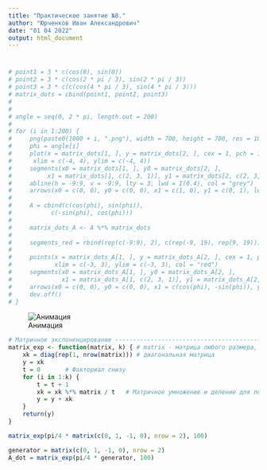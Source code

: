 ```yaml
---
title: "Практическое занятие №8."
author: "Юрченков Иван Александрович"
date: "01 04 2022"
output: html_document
---
```




#

```r
# point1 = 3 * c(cos(0), sin(0))
# point2 = 3 * c(cos(2 * pi / 3), sin(2 * pi / 3))
# point3 = 3 * c(c(cos(4 * pi / 3), sin(4 * pi / 3)))
# matrix_dots = cbind(point1, point2, point3)
# 
# 
# angle = seq(0, 2 * pi, length.out = 200)
# 
# for (i in 1:200) {
#     png(paste0(1000 + i, ".png"), width = 700, height = 700, res = 100)
#     phi = angle[i]
#     plot(x = matrix_dots[1, ], y = matrix_dots[2, ], cex = 1, pch = 19, asp = 1,
#      xlim = c(-4, 4), ylim = c(-4, 4))
#     segments(x0 = matrix_dots[1, ], y0 = matrix_dots[2, ], 
#          x1 = matrix_dots[1, c(2, 3, 1)], y1 = matrix_dots[2, c(2, 3, 1)])
#     abline(h = -9:9, v = -9:9, lty = 3, lwd = I(0.4), col = "grey")
#     arrows(x0 = c(0, 0), y0 = c(0, 0), x1 = c(1, 0), y1 = c(0, 1), length = I(0.15))
#     
#     A = cbind(c(cos(phi), sin(phi)),
#           c(-sin(phi), cos(phi)))
# 
#     matrix_dots_A <- A %*% matrix_dots 
#     
#     segments_red = rbind(rep(c(-9:9), 2), c(rep(-9, 19), rep(9, 19)))
#     
#     points(x = matrix_dots_A[1, ], y = matrix_dots_A[2, ], cex = 1, pch = 19, asp = 1,
#            xlim = c(-3, 3), ylim = c(-3, 3), col = "red")
#     segments(x0 = matrix_dots_A[1, ], y0 = matrix_dots_A[2, ], 
#              x1 = matrix_dots_A[1, c(2, 3, 1)], y1 = matrix_dots_A[2, c(2, 3, 1)], col = "red")
#     arrows(x0 = c(0, 0), y0 = c(0, 0), x1 = c(cos(phi), -sin(phi)), y1 = c(sin(phi), cos(phi)),             length = I(0.15), col = "red")
#     dev.off()
# }


```


![Анимация](./ezgif.com-gif-maker.gif)


```r
# Матричное экспоненцирование -------------------------------------------------
matrix_exp <- function(matrix, k) { # matrix - матрица любого размера, k - аргумент качества
    xk = diag(rep(1, nrow(matrix))) # диагональная матрица
    y = xk
    t = 0       # Факториал снизу
    for (i in 1:k) {
        t = t + 1   
        xk = xk %*% matrix / t   # Матричное умножение и деление для получения степени
        y = y + xk
    }
    return(y)
}

matrix_exp(pi/4 * matrix(c(0, 1, -1, 0), nrow = 2), 100)
```


```r
generator = matrix(c(0, 1, -1, 0), nrow = 2)
A_dot = matrix_exp(pi/4 * generator, 100)
```

